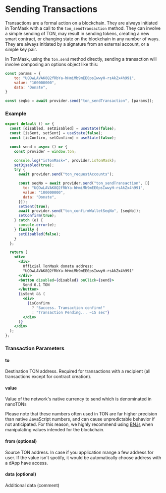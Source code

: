 
# Sending Transactions

Transactions are a formal action on a blockchain. They are always initiated in TonMask with a call to the `ton_sendTransaction` method.
They can involve a simple sending of TON, may result in sending tokens, creating a new smart contract, or changing state on the blockchain
in any number of ways. They are always initiated by a signature from an external account, or a simple key pair.

In TonMask, using the `ton.send` method directly, sending a transaction will involve composing an options object like this:

```js
const params = {
    to: "UQDwLAVAK8Q2fRbYa-hHmiMb9mEE0psIwwyH-rsAkZx4h991",
    value: "100000000",
    data: "Donate",
}

const seqNo = await provider.send("ton_sendTransaction", [params]);
```

### Example

<Transaction />

```jsx
export default () => {
  const [disabled, setDisabled] = useState(false);
  const [isSent, setSent] = useState(false);
  const [isConfirm, setConfirm] = useState(false);

  const send = async () => {
    const provider = window.ton;

    console.log("isTonMask=", provider.isTonMask);
    setDisabled(true);
    try {
      await provider.send("ton_requestAccounts");

      const seqNo = await provider.send("ton_sendTransaction", [{
        to: "UQDwLAVAK8Q2fRbYa-hHmiMb9mEE0psIwwyH-rsAkZx4h991",
        value: "100000000",
        data: "Donate",
      }]);
      setSent(true);
      await provider.send("ton_confirmWalletSeqNo", [seqNo]);
      setConfirm(true);
    } catch (e) {
      console.error(e);
    } finally {
      setDisabled(false);
    }
  };

  return (
    <div>
      <div>
        Official TonMask donate address:
        "UQDwLAVAK8Q2fRbYa-hHmiMb9mEE0psIwwyH-rsAkZx4h991"
      </div>
      <button disabled={disabled} onClick={send}>
        Send 0.1 TON
      </button>
      {isSent && (
        <div>
          {isConfirm
            ? "Success. Transaction confirm!"
            : "Transaction Pending... ~15 sec"}
        </div>
      )}
    </div>
  );
};

```

### Transaction Parameters

#### to

Destination TON address. Required for transactions with a recipient (all transactions except for contract creation).

#### value

Value of the network's native currency to send which is denominated in nanoTONs

Please note that these numbers often used in TON are far higher precision than native JavaScript numbers,
and can cause unpredictable behavior if not anticipated. For this reason, we highly recommend using [BN.js](https://github.com/indutny/bn.js/)
when manipulating values intended for the blockchain.

#### from (optional)

Source TON address. In case if you application mange a few address for user. If the value isn't spotify,
it would be automatically choose address with a dApp have access.

#### data (optional)

Additional data (comment)
